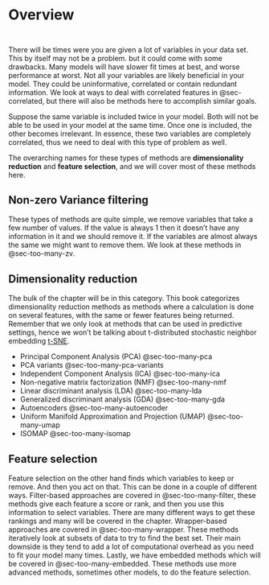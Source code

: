 # Overview {#sec-too-many}

::: {style="visibility: hidden; height: 0px;"}
## Overview
:::

There will be times were you are given a lot of variables in your data set. This by itself may not be a problem. but it could come with some drawbacks. Many models will have slower fit times at best, and worse performance at worst. Not all your variables are likely beneficial in your model. They could be uninformative, correlated or contain redundant information. We look at ways to deal with correlated features in @sec-correlated, but there will also be methods here to accomplish similar goals.

Suppose the same variable is included twice in your model. Both will not be able to be used in your model at the same time. Once one is included, the other becomes irrelevant. In essence, these two variables are completely correlated, thus we need to deal with this type of problem as well.

The overarching names for these types of methods are **dimensionality reduction** and **feature selection**, and we will cover most of these methods here.

## Non-zero Variance filtering

These types of methods are quite simple, we remove variables that take a few number of values. If the value is always 1 then it doesn't have any information in it and we should remove it. If the variables are almost always the same we might want to remove them. We look at these methods in @sec-too-many-zv.

## Dimensionality reduction

The bulk of the chapter will be in this category. This book categorizes dimensionality reduction methods as methods where a calculation is done on several features, with the same or fewer features being returned. Remember that we only look at methods that can be used in predictive settings, hence we won't be talking about t-distributed stochastic neighbor embedding [t-SNE](https://stats.stackexchange.com/a/584327).

- Principal Component Analysis (PCA) @sec-too-many-pca
- PCA variants @sec-too-many-pca-variants
- Independent Component Analysis (ICA) @sec-too-many-ica
- Non-negative matrix factorization (NMF) @sec-too-many-nmf
- Linear discriminant analysis (LDA) @sec-too-many-lda
- Generalized discriminant analysis (GDA) @sec-too-many-gda
- Autoencoders @sec-too-many-autoencoder
- Uniform Manifold Approximation and Projection (UMAP) @sec-too-many-umap
- ISOMAP @sec-too-many-isomap

## Feature selection

Feature selection on the other hand finds which variables to keep or remove. And then you act on that. This can be done in a couple of different ways. Filter-based approaches are covered in @sec-too-many-filter, these methods give each feature a score or rank, and then you use this information to select variables. There are many different ways to get these rankings and many will be covered in the chapter. Wrapper-based approaches are covered in @sec-too-many-wrapper. These methods iteratively look at subsets of data to try to find the best set. Their main downside is they tend to add a lot of computational overhead as you need to fit your model many times. Lastly, we have embedded methods which will be covered in @sec-too-many-embedded. These methods use more advanced methods, sometimes other models, to do the feature selection.
